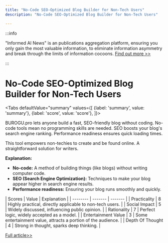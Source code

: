 ```yaml
---
title: "No-Code SEO-Optimized Blog Builder for Non-Tech Users"
description: "No-Code SEO-Optimized Blog Builder for Non-Tech Users"

---
```



:::info

"Informed AI News" is an publications aggregation platform, ensuring you only gain the most valuable information, to eliminate information asymmetry and break through the limits of information cocoons.  [Find out more >>](/)

:::

# No-Code SEO-Optimized Blog Builder for Non-Tech Users


<Tabs
	defaultValue="summary"
	values={[
	{label: 'summary', value: 'summary'},
	{label: 'score', value: 'score'},
]}>
<TabItem value="summary">


BUROGU.pro lets anyone build a fast, SEO-friendly blog without coding. No-code tools mean no programming skills are needed. SEO boosts your blog's search engine ranking. Performance readiness ensures quick loading times.

This tool empowers non-techies to create and be found online. A straightforward solution for writers.

**Explanation:**
- **No-code:** A method of building things (like blogs) without writing computer code.
- **SEO (Search Engine Optimization):** Techniques to make your blog appear higher in search engine results.
- **Performance readiness:** Ensuring your blog runs smoothly and quickly.
</TabItem>
<TabItem value="score">
	| Scores     | Value   | Explanation |
	| -------- | ------- | ------- |
	| Practicality  | 8    | Highly practical, directly applicable to non-tech users.    |
	| Social Impact | 5     | Widely discussed, influencing public opinion.    |
	| Rationality    | 7    | Perfect logic, widely accepted as a model.    |
	| Entertainment Value    | 3    | Some entertainment value, attracts a portion of the audience.    |
	| Depth Of Thought    | 4    | Strong in thought, sparks deep thinking.    |
</TabItem>
</Tabs>

[Full article>>](https://burogu.pro/)

